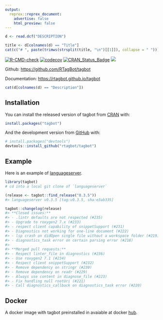 ```yaml
---
output:
  reprex::reprex_document:
    advertise: false
    html_preview: false
---
```


<!-- README.md is generated from README.Rmd. Please edit that file -->

```r
d <- read.dcf("DESCRIPTION")
```

```r
title <- d[colnames(d) == "Title"]
cat(c("# ", paste(trimws(strsplit(title, "\n")[[1]]), collapse = " ")))
```

<!-- badges: start -->
[![R-CMD-check](https://github.com/rtagbot/tagbot/workflows/R-CMD-check/badge.svg)](https://github.com/rtagbot/tagbot/actions)
[![codecov](https://codecov.io/gh/rtagbot/tagbot/branch/master/graph/badge.svg)](https://codecov.io/gh/rtagbot/tagbot)
[![CRAN\_Status\_Badge](https://www.r-pkg.org/badges/version/tagbot)](https://cran.r-project.org/package=tagbot)
[![](https://cranlogs.r-pkg.org/badges/grand-total/tagbot)](https://cran.r-project.org/package=tagbot)
<!-- badges: end -->

Github: [https://github.com/RTagBot/tagbot](https://github.com/RTagBot/tagbot)

Documentation: [https://rtagbot.github.io/tagbot](https://rtagbot.github.io/tagbot)

```r
cat(d[colnames(d) == "Description"])
```

## Installation

You can install the released version of tagbot from [CRAN](https://CRAN.R-project.org) with:

``` r
install.packages("tagbot")
```

And the development version from [GitHub](https://github.com/) with:

``` r
# install.packages("devtools")
devtools::install_github("rtagbot/tagbot")
```
## Example

Here is an example of [languageserver](https://github.com/REditorSupport/languageserver).

```r
library(tagbot)
# cd into a local git clone of `languageserver`

(release <- tagbot::find_release("0.3.5"))                                                 
#> languageserver v0.3.5 [tag:v0.3.5, sha:e3ab335]  

tagbot::changelog(release)                                                                 
#> **Closed issues:**                                                                             
#> - .lintr defaults are not respected (#235)                                                     
#> - Upgrade to roxygen2 7.x (#233)                                                               
#> - respect client capability of snippetSupport (#231)                                           
#> - Diagnostics not working for one-line document (#222)                                         
#> - lsp crash on didOpen single file without a workspace folder (#219)                           
#> - diagnostics_task error on certain parsing error (#218)                                       
#> 
#> **Merged pull requests:**
#> - Respect linter_file in diagnostics (#236)
#> - Use roxygen2 7.1 (#234)
#> - Respect client snippetSupport (#232)
#> - Remove dependency on stringr (#230)
#> - Remove dependency on readr (#229)
#> - Always use content in diagnose_file (#223)
#> - Fix handling null rootUri (#221)
#> - Call diagnostics_callback on diagnostics_task error (#220)
```

## Docker

A docker image with tagbot preinstalled in avaiable at docker [hub](https://hub.docker.com/r/rtagbot/tagbot).
